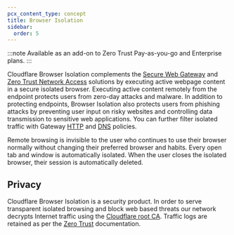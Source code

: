 ```yaml
---
pcx_content_type: concept
title: Browser Isolation
sidebar:
  order: 5
---
```


:::note
Available as an add-on to Zero Trust Pay-as-you-go and Enterprise plans.
:::

Cloudflare Browser Isolation complements the [Secure Web Gateway](/cloudflare-one/policies/gateway/) and [Zero Trust Network Access](/cloudflare-one/connections/connect-networks/) solutions by executing active webpage content in a secure isolated browser. Executing active content remotely from the endpoint protects users from zero-day attacks and malware. In addition to protecting endpoints, Browser Isolation also protects users from phishing attacks by preventing user input on risky websites and controlling data transmission to sensitive web applications. You can further filter isolated traffic with Gateway [HTTP](/cloudflare-one/policies/gateway/http-policies/) and [DNS](/cloudflare-one/policies/gateway/dns-policies/) policies.

Remote browsing is invisible to the user who continues to use their browser normally without changing their preferred browser and habits. Every open tab and window is automatically isolated. When the user closes the isolated browser, their session is automatically deleted.

## Privacy

Cloudflare Browser Isolation is a security product. In order to serve transparent isolated browsing and block web based threats our network decrypts Internet traffic using the [Cloudflare root CA](/cloudflare-one/connections/connect-devices/warp/user-side-certificates/). Traffic logs are retained as per the [Zero Trust](/cloudflare-one/insights/logs/) documentation.
